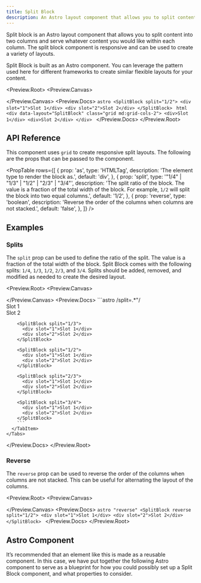 ```yaml
---
title: Split Block
description: An Astro layout component that allows you to split content into two columns and serve whatever content you would like within each column.
---
```



Split block is an Astro layout component that allows you to split content into two columns and serve whatever content you would like within each column. The split block component is responsive and can be used to create a variety of layouts.

<Aside>
  Split Block is built as an Astro component. You can leverage the pattern used
  here for different frameworks to create similar flexible layouts for your
  content.
</Aside>

<Preview.Root>
  <Preview.Canvas>
    <SplitBlock
      split="1/2"
      class="relative min-h-128 gap-2 border-2 border-dashed border-blue-500 bg-blue-500/20 p-2 text-xs font-bold leading-tight text-blue-500 before:absolute before:-translate-y-full before:content-['Block']"
    >
      <div
        class="h-full border-2 border-dashed border-red-500 bg-red-500/20 p-4 text-red-500 before:absolute before:content-['Slot_1']"
        slot="1"
      />
      <div
        class="h-full border-2 border-dashed border-red-500 bg-red-500/20 p-4 text-red-500 before:absolute before:content-['Slot_2']"
        slot="2"
      />
    </SplitBlock>
  </Preview.Canvas>
  <Preview.Docs>
    <Tabs>
      <TabItem label="Astro" icon="astro">
        ```astro
        <SplitBlock split="1/2">
          <div slot="1">Slot 1</div>
          <div slot="2">Slot 2</div>
        </SplitBlock>
        ```
      </TabItem>
      <TabItem label="Compiled" icon="seti:html">
        ```html
        <div data-layout="SplitBlock" class="grid md:grid-cols-2">
          <div>Slot 1</div>
          <div>Slot 2</div>
        </div>
        ```
      </TabItem>
    </Tabs>
  </Preview.Docs>
</Preview.Root>

## API Reference

This component uses `grid` to create responsive split layouts. The following are the props that can be passed to the component.

<PropTable
  rows={[
    {
      prop: 'as',
      type: 'HTMLTag',
      description: 'The element type to render the block as.',
      default: 'div',
    },
    {
      prop: 'split',
      type: '"1/4" | "1/3" | "1/2" | "2/3" | "3/4"',
      description:
        'The split ratio of the block. The value is a fraction of the total width of the block. For example, `1/2` will split the block into two equal columns.',
      default: '1/2',
    },
    {
      prop: 'reverse',
      type: 'boolean',
      description:
        'Reverse the order of the columns when columns are not stacked.',
      default: 'false',
    },
  ]}
/>

## Examples

### Splits

The `split` prop can be used to define the ratio of the split. The value is a fraction of the total width of the block. Split Block comes with the following splits: `1/4`, `1/3`, `1/2`, `2/3`, and `3/4`. Splits should be added, removed, and modified as needed to create the desired layout.

<Preview.Root>
  <Preview.Canvas>
    <div class="flex flex-col md:gap-32">
      <SplitBlock
        split="1/4"
        class="relative min-h-128 gap-2 border-2 border-dashed border-blue-500 bg-blue-500/20 p-2 text-xs font-bold leading-tight text-blue-500 before:absolute before:-translate-y-full before:content-['Block']"
      >
        <div
          class="h-full border-2 border-dashed border-red-500 bg-red-500/20 p-4 text-red-500 before:absolute before:content-['Slot_1']"
          slot="1"
        />
        <div
          class="h-full border-2 border-dashed border-red-500 bg-red-500/20 p-4 text-red-500 before:absolute before:content-['Slot_2']"
          slot="2"
        />
      </SplitBlock>
      <SplitBlock
        split="1/3"
        class="relative min-h-128 gap-2 border-2 border-dashed border-blue-500 bg-blue-500/20 p-2 text-xs font-bold leading-tight text-blue-500 before:absolute before:-translate-y-full before:content-['Block']"
      >
        <div
          class="h-full border-2 border-dashed border-red-500 bg-red-500/20 p-4 text-red-500 before:absolute before:content-['Slot_1']"
          slot="1"
        />
        <div
          class="h-full border-2 border-dashed border-red-500 bg-red-500/20 p-4 text-red-500 before:absolute before:content-['Slot_2']"
          slot="2"
        />
      </SplitBlock>
      <SplitBlock
        split="1/2"
        class="relative min-h-128 gap-2 border-2 border-dashed border-blue-500 bg-blue-500/20 p-2 text-xs font-bold leading-tight text-blue-500 before:absolute before:-translate-y-full before:content-['Block']"
      >
        <div
          class="h-full border-2 border-dashed border-red-500 bg-red-500/20 p-4 text-red-500 before:absolute before:content-['Slot_1']"
          slot="1"
        />
        <div
          class="h-full border-2 border-dashed border-red-500 bg-red-500/20 p-4 text-red-500 before:absolute before:content-['Slot_2']"
          slot="2"
        />
      </SplitBlock>
      <SplitBlock
        split="2/3"
        class="relative min-h-128 gap-2 border-2 border-dashed border-blue-500 bg-blue-500/20 p-2 text-xs font-bold leading-tight text-blue-500 before:absolute before:-translate-y-full before:content-['Block']"
      >
        <div
          class="h-full border-2 border-dashed border-red-500 bg-red-500/20 p-4 text-red-500 before:absolute before:content-['Slot_1']"
          slot="1"
        />
        <div
          class="h-full border-2 border-dashed border-red-500 bg-red-500/20 p-4 text-red-500 before:absolute before:content-['Slot_2']"
          slot="2"
        />
      </SplitBlock>
      <SplitBlock
        split="3/4"
        class="relative min-h-128 gap-2 border-2 border-dashed border-blue-500 bg-blue-500/20 p-2 text-xs font-bold leading-tight text-blue-500 before:absolute before:-translate-y-full before:content-['Block']"
      >
        <div
          class="h-full border-2 border-dashed border-red-500 bg-red-500/20 p-4 text-red-500 before:absolute before:content-['Slot_1']"
          slot="1"
        />
        <div
          class="h-full border-2 border-dashed border-red-500 bg-red-500/20 p-4 text-red-500 before:absolute before:content-['Slot_2']"
          slot="2"
        />
      </SplitBlock>
    </div>
  </Preview.Canvas>
  <Preview.Docs>
    <Tabs>
      <TabItem label="Astro" icon="astro">
        ```astro /split=.*"/
        <SplitBlock split="1/4">
          <div slot="1">Slot 1</div>
          <div slot="2">Slot 2</div>
        </SplitBlock>

        <SplitBlock split="1/3">
          <div slot="1">Slot 1</div>
          <div slot="2">Slot 2</div>
        </SplitBlock>

        <SplitBlock split="1/2">
          <div slot="1">Slot 1</div>
          <div slot="2">Slot 2</div>
        </SplitBlock>

        <SplitBlock split="2/3">
          <div slot="1">Slot 1</div>
          <div slot="2">Slot 2</div>
        </SplitBlock>

        <SplitBlock split="3/4">
          <div slot="1">Slot 1</div>
          <div slot="2">Slot 2</div>
        </SplitBlock>
        ```
      </TabItem>
    </Tabs>

  </Preview.Docs>
</Preview.Root>

### Reverse

The `reverse` prop can be used to reverse the order of the columns when columns are not stacked. This can be useful for alternating the layout of the columns.

<Preview.Root>
  <Preview.Canvas>
    <SplitBlock
      reverse
      split="1/2"
      class="relative min-h-128 gap-2 border-2 border-dashed border-blue-500 bg-blue-500/20 p-2 text-xs font-bold leading-tight text-blue-500 before:absolute before:-translate-y-full before:content-['Block']"
    >
      <div
        class="h-full border-2 border-dashed border-red-500 bg-red-500/20 p-4 text-red-500 before:absolute before:content-['Slot_1']"
        slot="1"
      />
      <div
        class="h-full border-2 border-dashed border-red-500 bg-red-500/20 p-4 text-red-500 before:absolute before:content-['Slot_2']"
        slot="2"
      />
    </SplitBlock>
  </Preview.Canvas>
  <Preview.Docs>
    <Tabs>
      <TabItem label="Astro" icon="astro">
        ```astro "reverse"
        <SplitBlock reverse split="1/2">
          <div slot="1">Slot 1</div>
          <div slot="2">Slot 2</div>
        </SplitBlock>
        ```
      </TabItem>
    </Tabs>
  </Preview.Docs>
</Preview.Root>

## Astro Component

It’s recommended that an element like this is made as a reusable component. In this case, we have put together the following Astro component to serve as a blueprint for how you could possibly set up a Split Block component, and what properties to consider.

<Code code={SplitBlockRaw} lang="astro" title="SplitBlock.astro" />
